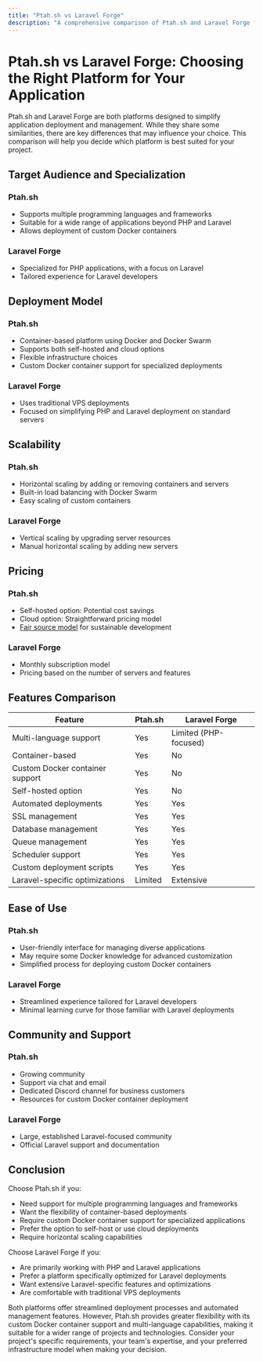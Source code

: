 ```yaml
---
title: "Ptah.sh vs Laravel Forge"
description: "A comprehensive comparison of Ptah.sh and Laravel Forge for application deployment and management."
---
```


# Ptah.sh vs Laravel Forge: Choosing the Right Platform for Your Application

Ptah.sh and Laravel Forge are both platforms designed to simplify application deployment and management. While they share some similarities, there are key differences that may influence your choice. This comparison will help you decide which platform is best suited for your project.

## Target Audience and Specialization

### Ptah.sh
- Supports multiple programming languages and frameworks
- Suitable for a wide range of applications beyond PHP and Laravel
- Allows deployment of custom Docker containers

### Laravel Forge
- Specialized for PHP applications, with a focus on Laravel
- Tailored experience for Laravel developers

## Deployment Model

### Ptah.sh
- Container-based platform using Docker and Docker Swarm
- Supports both self-hosted and cloud options
- Flexible infrastructure choices
- Custom Docker container support for specialized deployments

### Laravel Forge
- Uses traditional VPS deployments
- Focused on simplifying PHP and Laravel deployment on standard servers

## Scalability

### Ptah.sh
- Horizontal scaling by adding or removing containers and servers
- Built-in load balancing with Docker Swarm
- Easy scaling of custom containers

### Laravel Forge
- Vertical scaling by upgrading server resources
- Manual horizontal scaling by adding new servers

## Pricing

### Ptah.sh
- Self-hosted option: Potential cost savings
- Cloud option: Straightforward pricing model
- [Fair source model](/blog/2024-08-09-we-use-fair-source/) for sustainable development

### Laravel Forge
- Monthly subscription model
- Pricing based on the number of servers and features

## Features Comparison

| Feature | Ptah.sh | Laravel Forge |
|---------|---------|---------------|
| Multi-language support | Yes | Limited (PHP-focused) |
| Container-based | Yes | No |
| Custom Docker container support | Yes | No |
| Self-hosted option | Yes | No |
| Automated deployments | Yes | Yes |
| SSL management | Yes | Yes |
| Database management | Yes | Yes |
| Queue management | Yes | Yes |
| Scheduler support | Yes | Yes |
| Custom deployment scripts | Yes | Yes |
| Laravel-specific optimizations | Limited | Extensive |

## Ease of Use

### Ptah.sh
- User-friendly interface for managing diverse applications
- May require some Docker knowledge for advanced customization
- Simplified process for deploying custom Docker containers

### Laravel Forge
- Streamlined experience tailored for Laravel developers
- Minimal learning curve for those familiar with Laravel deployments

## Community and Support

### Ptah.sh
- Growing community
- Support via chat and email
- Dedicated Discord channel for business customers
- Resources for custom Docker container deployment

### Laravel Forge
- Large, established Laravel-focused community
- Official Laravel support and documentation

## Conclusion

Choose Ptah.sh if you:
- Need support for multiple programming languages and frameworks
- Want the flexibility of container-based deployments
- Require custom Docker container support for specialized applications
- Prefer the option to self-host or use cloud deployments
- Require horizontal scaling capabilities

Choose Laravel Forge if you:
- Are primarily working with PHP and Laravel applications
- Prefer a platform specifically optimized for Laravel deployments
- Want extensive Laravel-specific features and optimizations
- Are comfortable with traditional VPS deployments

Both platforms offer streamlined deployment processes and automated management features. However, Ptah.sh provides greater flexibility with its custom Docker container support and multi-language capabilities, making it suitable for a wider range of projects and technologies. Consider your project's specific requirements, your team's expertise, and your preferred infrastructure model when making your decision.
